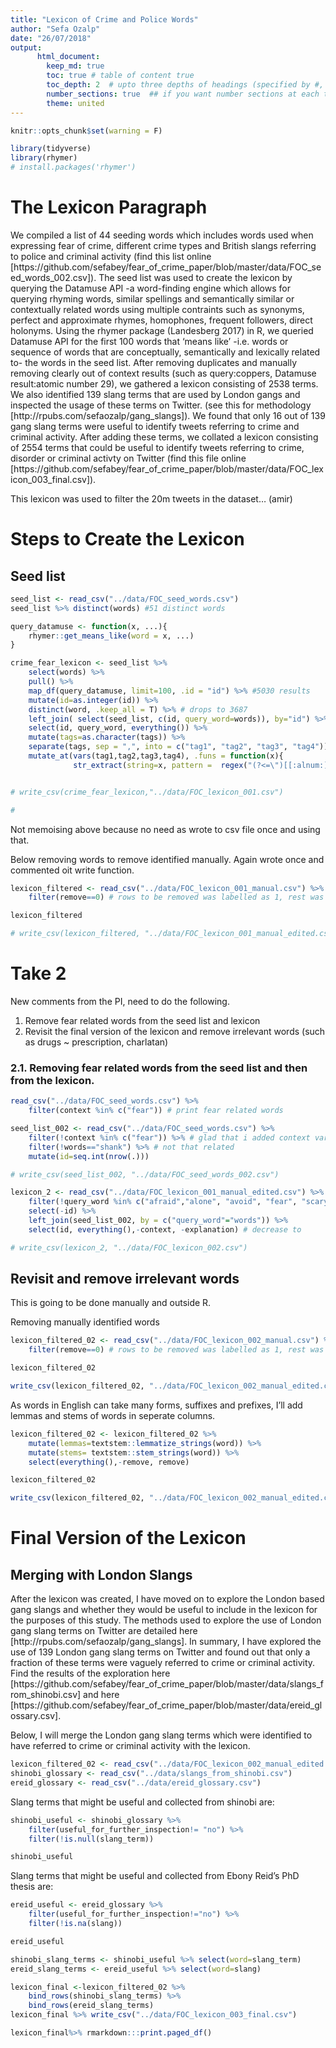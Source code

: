 ```yaml
---
title: "Lexicon of Crime and Police Words"
author: "Sefa Ozalp"
date: "26/07/2018"
output:
      html_document:
        keep_md: true
        toc: true # table of content true
        toc_depth: 2  # upto three depths of headings (specified by #, ## and ###)
        number_sections: true  ## if you want number sections at each table header
        theme: united
---
```

```r
knitr::opts_chunk$set(warning = F)
```



```r
library(tidyverse)
library(rhymer)
# install.packages('rhymer')
```

# The Lexicon Paragraph
We compiled a list of 44 seeding words which includes words used when expressing fear of crime, different crime types and British slangs referring to police and criminal activity (find this list online [https://github.com/sefabey/fear_of_crime_paper/blob/master/data/FOC_seed_words_002.csv]). The seed list was used to create the lexicon by querying the Datamuse API -a word-finding engine which allows for querying rhyming words, similar spellings and semantically similar or contextually related words using multiple contraints such as synonyms, perfect and approximate rhymes, homophones, frequent followers, direct holonyms. Using the rhymer package (Landesberg 2017) in R, we queried Datamuse API for the first 100 words that 'means like' -i.e. words or sequence of words that are conceptually, semantically and lexically related to- the words in the seed list. After removing duplicates and manually removing clearly out of context results (such as query:coppers, Datamuse result:atomic number 29), we gathered a lexicon consisting of 2538 terms. We also identified 139 slang terms that are used by London gangs and inspected the usage of these terms on Twitter. (see this for methodology [http://rpubs.com/sefaozalp/gang_slangs]). We found that only 16 out of 139 gang slang terms were useful to identify tweets referring to crime and criminal activity. After adding these terms, we collated a lexicon consisting of 2554 terms that could be useful to identify tweets referring to crime, disorder or criminal activty on Twitter  (find this file online [https://github.com/sefabey/fear_of_crime_paper/blob/master/data/FOC_lexicon_003_final.csv]). 

This lexicon was used to filter the 20m tweets in the dataset... (amir)

# Steps to Create the Lexicon

## Seed list
```r

seed_list <- read_csv("../data/FOC_seed_words.csv")
seed_list %>% distinct(words) #51 distinct words
```

```r

query_datamuse <- function(x, ...){
    rhymer::get_means_like(word = x, ...)
}

crime_fear_lexicon <- seed_list %>% 
    select(words) %>%
    pull() %>%  
    map_df(query_datamuse, limit=100, .id = "id") %>% #5030 results
    mutate(id=as.integer(id)) %>% 
    distinct(word, .keep_all = T) %>% # drops to 3687
    left_join( select(seed_list, c(id, query_word=words)), by="id") %>% 
    select(id, query_word, everything()) %>% 
    mutate(tags=as.character(tags)) %>% 
    separate(tags, sep = ",", into = c("tag1", "tag2", "tag3", "tag4")) %>% 
    mutate_at(vars(tag1,tag2,tag3,tag4), .funs = function(x){
              str_extract(string=x, pattern =  regex("(?<=\")[[:alnum:]]+(?=\")"))})


# write_csv(crime_fear_lexicon,"../data/FOC_lexicon_001.csv")

# 
```
Not memoising above because no need as wrote to csv file once and using that.


Below removing words to remove identified manually. Again wrote once and commented oit write function.
```r
lexicon_filtered <- read_csv("../data/FOC_lexicon_001_manual.csv") %>% 
    filter(remove==0) # rows to be removed was labelled as 1, rest was 0

lexicon_filtered

# write_csv(lexicon_filtered, "../data/FOC_lexicon_001_manual_edited.csv")
```

# Take 2

New comments from the PI, need to do the following.

1) Remove fear related words from the seed list and lexicon
2) Revisit the final version of the lexicon and remove irrelevant words (such as drugs ~ prescription, charlatan)


### 2.1. Removing fear related words from the seed list and then from the lexicon.
```r
read_csv("../data/FOC_seed_words.csv") %>% 
    filter(context %in% c("fear")) # print fear related words

seed_list_002 <- read_csv("../data/FOC_seed_words.csv") %>% 
    filter(!context %in% c("fear")) %>% # glad that i added context var previously
    filter(!words=="shank") %>% # not that related
    mutate(id=seq.int(nrow(.)))

# write_csv(seed_list_002, "../data/FOC_seed_words_002.csv")
```

```r
lexicon_2 <- read_csv("../data/FOC_lexicon_001_manual_edited.csv") %>% 
    filter(!query_word %in% c("afraid","alone", "avoid", "fear", "scary", "worried")) %>% 
    select(-id) %>% 
    left_join(seed_list_002, by = c("query_word"="words")) %>% 
    select(id, everything(),-context, -explanation) # decrease to 

# write_csv(lexicon_2, "../data/FOC_lexicon_002.csv")
```

## Revisit and remove irrelevant words

This is going to be done manually and outside R. 

Removing manually identified words

```r
lexicon_filtered_02 <- read_csv("../data/FOC_lexicon_002_manual.csv") %>% 
    filter(remove==0) # rows to be removed was labelled as 1, rest was 0

lexicon_filtered_02

write_csv(lexicon_filtered_02, "../data/FOC_lexicon_002_manual_edited.csv")
```


As words in English can take many forms, suffixes and prefixes, I'll add lemmas and stems of words in seperate columns. 

```r
lexicon_filtered_02 <- lexicon_filtered_02 %>% 
    mutate(lemmas=textstem::lemmatize_strings(word)) %>% 
    mutate(stems= textstem::stem_strings(word)) %>% 
    select(everything(),-remove, remove)

lexicon_filtered_02

write_csv(lexicon_filtered_02, "../data/FOC_lexicon_002_manual_edited.csv")
```

# Final Version of the Lexicon

## Merging with London Slangs

After the lexicon was created, I have moved on to explore the London based gang slangs and whether they would be useful to include in the lexicon for the purposes of this study. The methods used to explore the use of London gang slang terms on Twitter are detailed here [http://rpubs.com/sefaozalp/gang_slangs]. In summary, I have explored the use of 139 London gang slang terms on Twitter and found out that only a fraction of these terms were vaguely referred to crime or criminal activity. Find the results of the exploration here [https://github.com/sefabey/fear_of_crime_paper/blob/master/data/slangs_from_shinobi.csv] and here [https://github.com/sefabey/fear_of_crime_paper/blob/master/data/ereid_glossary.csv].


Below, I will merge the London gang slang terms which were identified to have referred to crime or criminal activity with the lexicon. 


```r
lexicon_filtered_02 <- read_csv("../data/FOC_lexicon_002_manual_edited.csv")
shinobi_glossary <- read_csv("../data/slangs_from_shinobi.csv")
ereid_glossary <- read_csv("../data/ereid_glossary.csv")
```

Slang terms that might be useful and collected from shinobi are:

```r
shinobi_useful <- shinobi_glossary %>%
    filter(useful_for_further_inspection!= "no") %>% 
    filter(!is.null(slang_term))

shinobi_useful

```


Slang terms that might be useful and collected from Ebony Reid's PhD thesis are:
```r
ereid_useful <- ereid_glossary %>% 
    filter(useful_for_further_inspection!="no") %>% 
    filter(!is.na(slang))

ereid_useful

```


```r
shinobi_slang_terms <- shinobi_useful %>% select(word=slang_term)
ereid_slang_terms <- ereid_useful %>% select(word=slang)

lexicon_final <-lexicon_filtered_02 %>% 
    bind_rows(shinobi_slang_terms) %>%
    bind_rows(ereid_slang_terms)
lexicon_final %>% write_csv("../data/FOC_lexicon_003_final.csv")

lexicon_final%>% rmarkdown:::print.paged_df()
```


